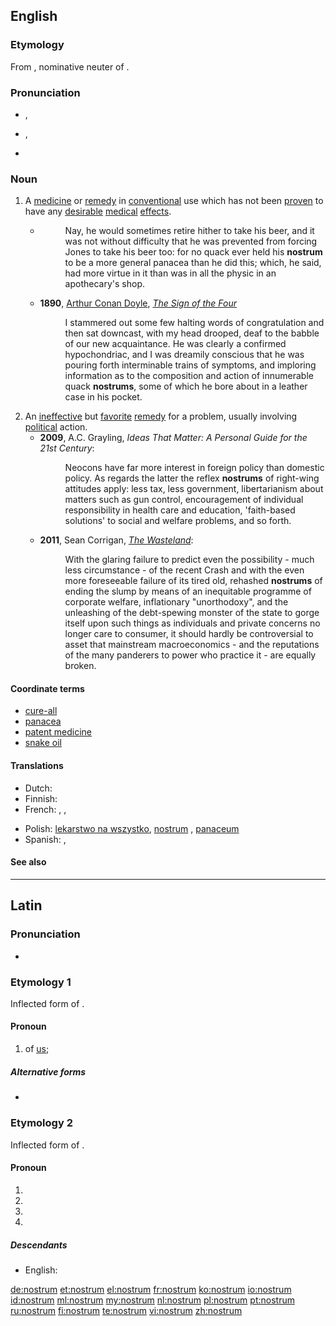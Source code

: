 ==English==
{{was wotd|2010|June|9}}

===Etymology===
From {{etyl|la|en}} {{term|nostrum||ours|lang=la}}, nominative neuter of {{term|noster||our, ours|lang=la}}.

===Pronunciation===
* {{a|UK}} {{IPA|/ˈnɒs.trəm/}}, {{X-SAMPA|/"nQs.tr@m/}}
* {{a|US}} {{IPA|/ˈnɑ.strəm/}}, {{X-SAMPA|/"nA.str@m/}}
* {{audio|en-us-nostrum.ogg|Audio (US)}}

===Noun===
{{en-noun|pl2=nostra}}

# A [[medicine]] or [[remedy]] in [[conventional]] use which has not been [[proven]] to have any [[desirable]] [[medical]] [[effect]]s.
#* {{RQ:Fielding Tom Jones|V|ii}}
#*: Nay, he would sometimes retire hither to take his beer, and it was not without difficulty that he was prevented from forcing Jones to take his beer too: for no quack ever held his '''nostrum''' to be a more general panacea than he did this; which, he said, had more virtue in it than was in all the physic in an apothecary's shop.
#* '''1890''', [[w:Arthur Conan Doyle|Arthur Conan Doyle]], ''[[w:The Sign of the Four|The Sign of the Four]]''
#*: I stammered out some few halting words of congratulation and then sat downcast, with my head drooped, deaf to the babble of our new acquaintance. He was clearly a confirmed hypochondriac, and I was dreamily conscious that he was pouring forth interminable trains of symptoms, and imploring information as to the composition and action of innumerable quack '''nostrums''', some of which he bore about in a leather case in his pocket.
# An [[ineffective]] but [[favorite]] [[remedy]] for a problem, usually involving [[political]] action.
#* '''2009''', A.C. Grayling, ''Ideas That Matter: A Personal Guide for the 21st Century'':
#*: Neocons have far more interest in foreign policy than domestic policy. As regards the latter the reflex '''nostrums''' of right-wing attitudes apply: less tax, less government, libertarianism about matters such as gun control, encouragement of individual responsibility in health care and education, 'faith-based solutions' to social and welfare problems, and so forth.
#* '''2011''', Sean Corrigan, ''[http://www.zerohedge.com/news/wasteland-how-central-planning-broke-all-markets-and-what-we-can-do-fix-them The Wasteland]'':
#*: With the glaring failure to predict even the possibility - much less circumstance - of the recent Crash and with the even more foreseeable failure of its tired old, rehashed '''nostrums''' of ending the slump by means of an inequitable programme of corporate welfare, inflationary "unorthodoxy", and the unleashing of the debt-spewing monster of the state to gorge itself upon such things as individuals and private concerns no longer care to consumer, it should hardly be controversial to asset that mainstream macroeconomics - and the reputations of the many panderers to power who practice it - are equally broken.

====Coordinate terms====
* [[cure-all]]
* [[panacea]]
* [[patent medicine]]
* [[snake oil]]

====Translations====
{{trans-top|medicine or remedy which has not been proven to have any desirable medical effects}}
* Dutch: {{t-|nl|paardenremedie}}
* Finnish: {{t-|fi|patenttilääke}}
* French: {{t-|fr|poudre de perlimpimpin}}  , {{t+|fr|remède de bonne femme}} , {{t+|fr|orviétan}}
{{trans-mid}}
* Polish: [[lekarstwo na wszystko]], [[nostrum]] {{m}}, [[panaceum]] {{n}}
* Spanish: {{t-|es|remedio milagroso}} , {{t-|es|droga de charlatán}}
{{trans-bottom}}

====See also====
{{projectlinks|pedia}}

----

==Latin==

===Pronunciation===
* {{a|Classical}} {{IPA|/ˈnos.trum/|lang=la}}

===Etymology 1===
Inflected form of {{term|nos|nōs|we|lang=la}}.

====Pronoun====
{{head|la|pronoun form}}

# of [[us]]; {{inflection of|nos|nōs|partitive|gen|lang=la}}

=====Alternative forms=====
* {{l|la|nostri|nostrī}} {{qualifier|objective genitive}}

===Etymology 2===
Inflected form of {{term|noster||our, ours|lang=la}}.

====Pronoun====
{{head|la|pronoun form}}

# {{inflection of|noster|noster|nom|n|s|lang=la}}
# {{inflection of|noster|noster|acc|m|s|lang=la}}
# {{inflection of|noster|noster|acc|n|s|lang=la}}
# {{inflection of|noster|noster|voc|n|s|lang=la}}

=====Descendants=====
* English: {{l|en|nostrum}}

[[de:nostrum]]
[[et:nostrum]]
[[el:nostrum]]
[[fr:nostrum]]
[[ko:nostrum]]
[[io:nostrum]]
[[id:nostrum]]
[[ml:nostrum]]
[[my:nostrum]]
[[nl:nostrum]]
[[pl:nostrum]]
[[pt:nostrum]]
[[ru:nostrum]]
[[fi:nostrum]]
[[te:nostrum]]
[[vi:nostrum]]
[[zh:nostrum]]